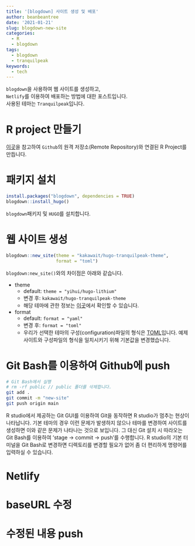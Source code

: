 ```yaml
---
title: '[blogdown] 사이트 생성 및 배포'
author: beanbeantree
date: '2021-01-21'
slug: blogdown-new-site
categories:
  - R
  - blogdown
tags:
  - blogdown
  - tranquilpeak
keywords:
  - tech
---
```


`blogdown`을 사용하여 웹 사이트를 생성하고,  
`Netlify`를 이용하여 배포하는 방법에 대한 포스트입니다.  
사용된 테마는 `Tranquilpeak`입니다.
<!--more-->

# R project 만들기

[이곳](https://mrchypark.github.io/post/github-rstudio%EB%A1%9C-github-%ED%94%84%EB%A1%9C%EC%A0%9D%ED%8A%B8-%EC%8B%9C%EC%9E%91%ED%95%98%EA%B8%B0/)을 참고하여 `Github`의 원격 저장소(Remote Repository)와 연결된 R Project를 만듭니다.

# 패키지 설치

```r
install.packages("blogdown", dependencies = TRUE)
blogdown::install_hugo()
```

`blogdown`패키지 및 `HUGO`를 설치합니다.  

# 웹 사이트 생성
```r
blogdown::new_site(theme = "kakawait/hugo-tranquilpeak-theme",
                   format = "toml")
```

`blogdown:new_site()`와의 차이점은 아래와 같습니다.

* theme  
   + default: `theme = "yihui/hugo-lithium"`  
   + 변경 후: `kakawait/hugo-tranquilpeak-theme`  
   + 해당 테마에 관한 정보는 [이곳](https://themes.gohugo.io/hugo-tranquilpeak-theme/)에서 확인할 수 있습니다.    
* format  
   + default: `format = "yaml"`  
   + 변경 후: `format = "toml"`  
   + 우리가 선택한 테마의 구성(configuration)파일의 형식은
   [TOML](https://github.com/toml-lang/toml)입니다.
   예제사이트와 구성파일의 형식을 일치시키기 위해 기본값을 변경했습니다.

# Git Bash를 이용하여 Github에 push
```bash
# Git Bash에서 실행
# rm -rf public // public 폴더를 삭제합니다.
git add .
git commit -m "new-site"
git push origin main
```
R studio에서 제공하는 Git GUI를 이용하여 Git을 동작하면 R studio가 멈추는 현상이 나타납니다. 기본 테마의 경우 이런 문제가 발생하지 않으나 테마를 변경하여 사이트를 생성하면 이와 같은 문제가 나타나는 것으로 보입니다. 그 대신 Git 설치 시 따라오는 Git Bash를 이용하여 'stage -> commit -> push'를 수행합니다. R studio의 기본 터미널을 Git Bash로 변경하면 디렉토리를 변경할 필요가 없어 좀 더 편리하게 명령어를 입력하실 수 있습니다.

# Netlify

# baseURL 수정

# 수정된 내용 push
